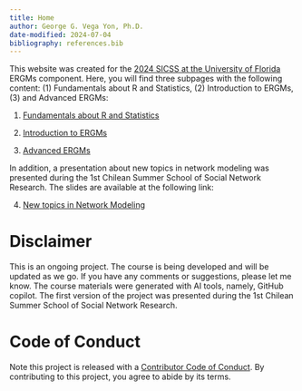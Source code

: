 ```yaml
---
title: Home
author: George G. Vega Yon, Ph.D.
date-modified: 2024-07-04
bibliography: references.bib
---
```


This website was created for the [2024 SICSS at the University of Florida](https://sicss.io/2024/florida/){target="_blank"} ERGMs component. Here, you will find three subpages with the following content: (1) Fundamentals about R and Statistics, (2) Introduction to ERGMs, (3) and Advanced ERGMs:

1. [Fundamentals about R and Statistics](/00-fundamentals)

2. [Introduction to ERGMs](/01-intro-to-ergms/)

3. [Advanced ERGMs](/02-advanced-ergms) 

In addition, a presentation about new topics in network modeling was presented during the 1st Chilean Summer School of Social Network Research. The slides are available at the following link:

4. [New topics in Network Modeling](/03-new-topics)


# Disclaimer

This is an ongoing project. The course is being developed and will be updated as we go. If you have any comments or suggestions, please let me know. The course materials were generated with AI tools, namely, GitHub copilot. The first version of the project was presented during the 1st Chilean Summer School of Social Network Research.

# Code of Conduct
  
Note this project is released with a [Contributor Code of Conduct](https://contributor-covenant.org/version/2/1/CODE_OF_CONDUCT.html). By contributing to this project, you agree to abide by its terms.